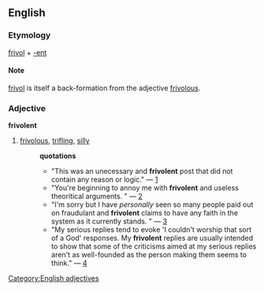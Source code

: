 ==English==
=== Etymology ===
[[frivol]] + [[-ent]]
==== Note ====
[[frivol]] is itself a back-formation from the adjective [[frivolous]].
=== Adjective ===
[[Category:English adjectives]]
'''frivolent'''
# [[frivolous]], [[trifling]], [[silly]]
#:'''quotations'''
#:*"This was an unecessary and '''frivolent''' post that did not contain any reason or logic." &mdash; [http://groups-beta.google.com/group/rec.games.computer.ultima.series/msg/4dd74e0205254b64]
#:*"You're beginning to annoy me with '''frivolent''' and useless theoritical arguments. " &mdash; [http://groups-beta.google.com/group/comp.sys.ibm.pc.hardware.chips/msg/e4d760b0a4bf5722]
#:*"I'm sorry but I have ''personally'' seen so many people paid out on fraudulant and '''frivolent''' claims to have any faith in the system as it currently stands. " &mdash; [http://groups-beta.google.com/group/uk.legal.moderated/msg/551e5debdc0715f1]
#:*"My serious replies tend to evoke 'I couldn't worship that sort of a God' responses. My '''frivolent''' replies are usually intended to show that some of the criticisms aimed at my serious replies aren't as well-founded as the person making them seems to think." &mdash; [http://groups-beta.google.com/group/uk.religion.christian/msg/4110e62d55ad2c2b]